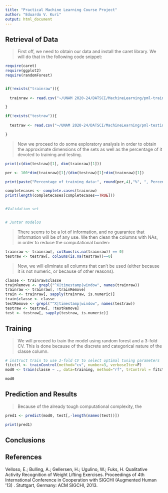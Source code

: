 ```yaml
---
title: "Practical Machine Learning Course Project"
author: "Eduardo V. Kuri"
output: html_document
---
```


## Retrieval of Data

> First off, we need to obtain our data and install the caret library. We will do that in the following code snippet:

```r

require(caret)
require(ggplot2)
require(randomForest)


if(!exists("trainraw")){
  
  trainraw <- read.csv("~/UNAM 2020-24/DATSCI/MachineLearning/pml-training.csv")

}

if(!exists("testraw")){
  
  testraw <- read.csv("~/UNAM 2020-24/DATSCI/MachineLearning/pml-testing.csv")

}
```


>Now we proceed to do some exploratory analysis in order to obtain the approximate dimensions of the sets as well as the percentage of it devoted to training and testing.

```r

print(c(dim(testraw)[1], dim(trainraw)[1]))

per <- 100*dim(trainraw)[1]/(dim(testraw)[1]+dim(trainraw)[1])

print(paste("Percentage of training data:", round(per,4),"%", ", Percentage of testing data:", round(100-per,4),"%", ", Number of variables: ",dim(trainraw)[2]))

completecases <- complete.cases(trainraw)
print(length(completecases[completecases==TRUE]))


#Validation set


# Juntar modelos
```

> There seems to be a lot of information, and no guarantee that information will be of any use. We then clean the columns with NAs, in order to reduce the computational burden:

```r
trainraw <- trainraw[, colSums(is.na(trainraw)) == 0]
testraw <- testraw[, colSums(is.na(testraw))==0]

```

>Now, we will eliminate all columns that can't be used (either because it is not numeric, or because of other reasons).

```r

classe <- trainraw$classe
trainRemove <- grepl("^X|timestamp|window", names(trainraw))
trainraw <- trainraw[, !trainRemove]
train <- trainraw[, sapply(trainraw, is.numeric)]
train$classe <- classe
testRemove <- grepl("^X|timestamp|window", names(testraw))
testraw <- testraw[, !testRemove]
test <- testraw[, sapply(testraw, is.numeric)]


```

## Training

>We will proceed to train the model using random forest and a 3-fold CV. This is done because of the discrete and categorical nature of the classe column.

```r
# instruct train to use 3-fold CV to select optimal tuning parameters
fitctrl <- trainControl(method="cv", number=3, verboseIter=F)
mod0 <- train(classe ~ ., data=training, method="rf", trControl = fitctrl)

mod0
```

## Prediction and Results

>Because of the already tough computational complexity, the 

```r

pred1 <- predict(mod0, test[,-length(names(test))])

print(pred1)


```

## Conclusions



## References

Velloso, E.; Bulling, A.; Gellersen, H.; Ugulino, W.; Fuks, H. Qualitative Activity Recognition of Weight Lifting Exercises. Proceedings of 4th International Conference in Cooperation with SIGCHI (Augmented Human '13) . Stuttgart, Germany: ACM SIGCHI, 2013.
